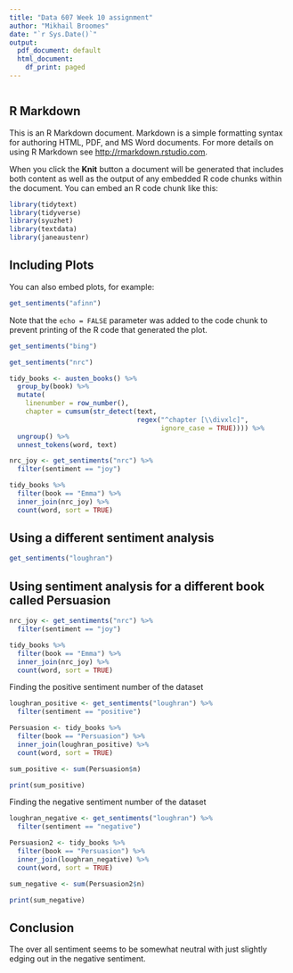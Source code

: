 ---
title: "Data 607 Week 10 assignment"
author: "Mikhail Broomes"
date: "`r Sys.Date()`"
output:
  pdf_document: default
  html_document:
    df_print: paged
---

```{r setup, include=FALSE}

```

## R Markdown

This is an R Markdown document. Markdown is a simple formatting syntax for authoring HTML, PDF, and MS Word documents. For more details on using R Markdown see <http://rmarkdown.rstudio.com>.

When you click the **Knit** button a document will be generated that includes both content as well as the output of any embedded R code chunks within the document. You can embed an R code chunk like this:

```{r cars}
library(tidytext)
library(tidyverse)
library(syuzhet)
library(textdata)
library(janeaustenr)

```

## Including Plots

You can also embed plots, for example:

```{r pressure, echo=TRUE}

get_sentiments("afinn")
```

Note that the `echo = FALSE` parameter was added to the code chunk to prevent printing of the R code that generated the plot.

```{r}
get_sentiments("bing")
```


```{r}
get_sentiments("nrc")
```


```{r}

tidy_books <- austen_books() %>%
  group_by(book) %>%
  mutate(
    linenumber = row_number(),
    chapter = cumsum(str_detect(text, 
                                regex("^chapter [\\divxlc]", 
                                      ignore_case = TRUE)))) %>%
  ungroup() %>%
  unnest_tokens(word, text)

```


```{r}
nrc_joy <- get_sentiments("nrc") %>% 
  filter(sentiment == "joy")

tidy_books %>%
  filter(book == "Emma") %>%
  inner_join(nrc_joy) %>%
  count(word, sort = TRUE)
```


## Using a different sentiment analysis 

```{r}
get_sentiments("loughran")
```


## Using sentiment analysis for a different book called Persuasion



```{r}
nrc_joy <- get_sentiments("nrc") %>% 
  filter(sentiment == "joy")

tidy_books %>%
  filter(book == "Emma") %>%
  inner_join(nrc_joy) %>%
  count(word, sort = TRUE)
```


Finding the positive sentiment number of the dataset

```{r}

loughran_positive <- get_sentiments("loughran") %>% 
  filter(sentiment == "positive")

Persuasion <- tidy_books %>%
  filter(book == "Persuasion") %>%
  inner_join(loughran_positive) %>%
  count(word, sort = TRUE)

sum_positive <- sum(Persuasion$n)

print(sum_positive)
```
Finding the negative sentiment number of the dataset

```{r}
loughran_negative <- get_sentiments("loughran") %>% 
  filter(sentiment == "negative")

Persuasion2 <- tidy_books %>%
  filter(book == "Persuasion") %>%
  inner_join(loughran_negative) %>%
  count(word, sort = TRUE)

sum_negative <- sum(Persuasion2$n)

print(sum_negative)
```
## Conclusion

The over all sentiment seems to be somewhat neutral with just slightly edging out in the negative sentiment.


